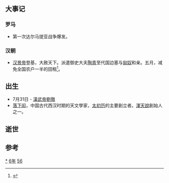 {{yearTOC|-156|西汉汉景帝'''[[前元|前元]]元年'''}}
== 大事记 ==
=== 罗马===
*第一次达尔马提亚战争爆发。

=== 汉朝 ===
*[[汉景帝|汉景帝]]登基，大赦天下。派遣御史大夫[[陶青|陶青]]至代国边塞与[[匈奴|匈奴]]和亲。五月，减免全国农户一半的田租<ref>{{Cite book|title=中华监察执纪执法大典|last=彭勃主编|first=|publisher=北京：中国方正出版社|year=, 2002.01|isbn=7-80107-471-8|location=|pages=102}}</ref>。

== 出生 ==
*7月31日 - [[漢武帝劉徹|漢武帝劉徹]]
*[[落下闳|落下闳]]，中国古代西汉时期的天文學家，[[太初历|太初历]]的主要創立者。[[渾天說|渾天說]]創始人之一。

== 逝世 ==

==参考==
{{reflist}}

[[Category:前156年|*]]
[[Category:前150年代|6年]]
[[Category:前2世纪各年|56]]